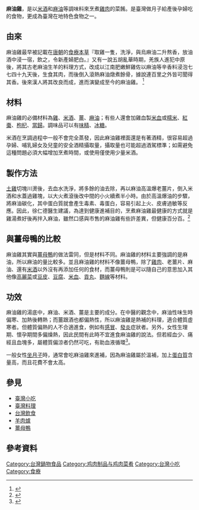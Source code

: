 {{Min-nan|
| title     = 麻油雞
| picture   = File:麻油雞.jpg
| choan-han = 麻油雞
| han-lo    = 
| choan-lo  = Moâ-iû-ke
 }}
'''麻油雞'''，是以[[米酒|米酒]]和[[麻油|麻油]]等調味料來烹煮[[雞肉|雞肉]]的菜餚。是臺灣做月子給產後孕婦吃的食物，更成為臺灣在地特色食物之一。

== 由來 ==
麻油雞最早被記載在[[唐朝|唐朝]]的[[食療本草|食療本草]]『取雞一隻，洗淨，與烏麻油二升熬香，放油酒中浸一宿，飲之，令新產婦肥白。』又有一說五胡亂華時期，羌族人進犯中原後，將其古老麻油生羊的料理方式，改成以江南肥嫩鮮雞佐以麻油等辛香料浸泡七七四十九天後，生食其肉，而後倒入滾熱麻油燉煮餘骨，據說連百里之外皆可聞得其香。後來漢人將其改良而成，進而演變成至今的麻油雞。 <ref>{{Cite web|url = http://www.salus.com.tw/week_view.asp?id=33&wid=360|title = 2014-12-26 杏儒週記-暖呼呼麻油雞，人人都可吃？|accessdate = 2015-12-17|author = 蔡易昌中西醫師 杏儒中醫診所院長|date = 2014-12-26|publisher = }}</ref>

== 材料 ==
麻油雞的必備材料為[[雞|雞]]、[[米酒|米酒]]、[[薑|薑]]、[[麻油|麻油]]；有些人還會加雞血製[[米血|米血]]或[[糯米|糯米]]、[[紅棗|紅棗]]、[[枸杞|枸杞]]、[[當歸|當歸]]。調味品可以有[[味精|味精]]、[[冰糖|冰糖]]。

米酒在烹調過程中一般不會完全蒸發，因此麻油雞裡面還是有著酒精，很容易超過孕婦、哺乳婦女及兒童的安全酒精攝取量，攝取量也可能超過酒駕標準；如需避免這種問題必須大幅增加烹煮時間，或使用僅使用少量米酒。

== 製作方法 ==
[[土雞|土雞]]切塊川燙後，去血水洗淨，將多餘的油去除，再以麻油高溫爆老薑片，倒入米酒和水蓋過雞塊，以大火煮滾後改中間的小火續煮半小時。由於高溫爆油的步驟，將麻油碳化，其中蛋白質就會產生毒素、毒蛋白，容易引起上火、皮膚過敏等反應。因此，徐仁德醫生建議，為達到健康進補目的，烹煮麻油雞最健康的方式就是雞湯煮好後再拌入麻油，雖然口感與市售的麻油雞有些許差異，但健康百分百。<ref>{{Cite web|url = http://healthnews.com.tw/readnews.php?id=18507|title = 進補聰明選　麻油雞如何健康吃？|accessdate = 2015-12-17|author = 健康醫療網|date = |publisher = 健康醫療網}}</ref>

== 與薑母鴨的比較 ==
麻油雞其實與[[薑母鴨|薑母鴨]]的做法雷同，但是材料不同。麻油雞的材料主要強調的是麻油，所以麻油的量比較多。並且麻油雞的材料不像薑母鴨，除了[[雞肉|雞肉]]、老薑片、麻油、還有[[米酒|米酒]]以外沒有再添加任何的食材，而薑母鴨則是可以隨自己的意思加入其他像[[高麗菜|高麗菜]]或[[豆皮|豆皮]]、[[豆腐|豆腐]]、[[米血|米血]]、[[貢丸|貢丸]]、[[麵線|麵線]]等材料。

== 功效 ==
麻油雞的湯底中，麻油、米酒、薑是主要的成分。在中醫的觀念中，麻油性味生時偏寒、加熱後轉熱；而薑跟酒也都偏熱性，所以麻油雞是熱補的料理，適合體質虛寒者。但體質偏熱的人不合適進食，例如有[[感冒|感冒]]、[[發炎|發炎]]症狀者。另外，女性生理期、懷孕期間多偏燥熱，因此民間有此時不宜進食麻油雞的說法。但若經血少、痛經且血塊多，屬體質偏涼者仍然可吃，有助血液循環<ref name="康健A">{{cite web|title =感冒不能吃麻油雞，真的嗎？|url = http://www.commonhealth.com.tw/article/article.action?nid=66395 | author = 曾沛瑜 | work = 康健雜誌}}</ref>。

一般女性[[坐月子|坐月子]]時，通常會吃麻油雞來進補，因為麻油雞屬於溫補，加上[[蛋白質|蛋白質]]含量高，而且花費不會太高。

== 參見 ==
* [[臺灣小吃|臺灣小吃]]
* [[臺灣料理|臺灣料理]]
* [[台灣飲食|台灣飲食]]
*[[羊肉爐|羊肉爐]]
*[[薑母鴨|薑母鴨]]

== 參考資料 ==

[[Category:台灣鍋物食品|Category:台灣鍋物食品]]
[[Category:鸡肉制品与鸡肉菜肴|Category:鸡肉制品与鸡肉菜肴]]
[[Category:台灣小吃|Category:台灣小吃]]
[[Category:食療|Category:食療]]